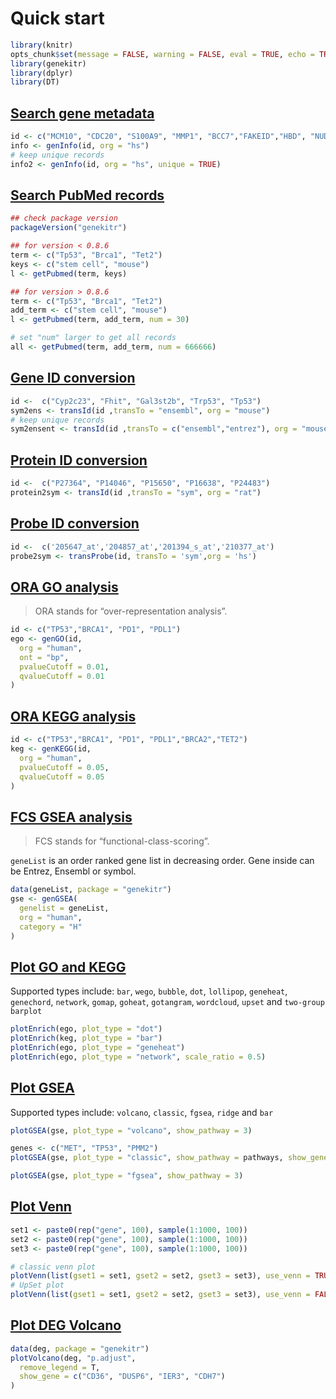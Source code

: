 # Quick start {#quick-start}

```r
library(knitr)
opts_chunk$set(message = FALSE, warning = FALSE, eval = TRUE, echo = TRUE, cache = TRUE)
library(genekitr)
library(dplyr)
library(DT)
```

## [Search gene metadata](#search-gene-metadata-1)

```r
id <- c("MCM10", "CDC20", "S100A9", "MMP1", "BCC7","FAKEID","HBD", "NUDT10")
info <- genInfo(id, org = "hs")
# keep unique records
info2 <- genInfo(id, org = "hs", unique = TRUE)
```


## [Search PubMed records](#search-pubmed-1)

```r
## check package version
packageVersion("genekitr")

## for version < 0.8.6
term <- c("Tp53", "Brca1", "Tet2")
keys <- c("stem cell", "mouse")
l <- getPubmed(term, keys)

## for version > 0.8.6
term <- c("Tp53", "Brca1", "Tet2")
add_term <- c("stem cell", "mouse")
l <- getPubmed(term, add_term, num = 30)

# set "num" larger to get all records
all <- getPubmed(term, add_term, num = 666666)
```

## [Gene ID conversion](#gene-id-conversion-1)

```r
id <-  c("Cyp2c23", "Fhit", "Gal3st2b", "Trp53", "Tp53")
sym2ens <- transId(id ,transTo = "ensembl", org = "mouse")
# keep unique records
sym2ensent <- transId(id ,transTo = c("ensembl","entrez"), org = "mouse", unique = TRUE)
```

## [Protein ID conversion](#protein-id-conversion-1)

```r
id <-  c("P27364", "P14046", "P15650", "P16638", "P24483")
protein2sym <- transId(id ,transTo = "sym", org = "rat")
```

## [Probe ID conversion](#probe-id-conversion-1)


```r
id <-  c('205647_at','204857_at','201394_s_at','210377_at')
probe2sym <- transProbe(id, transTo = 'sym',org = 'hs')
```

## [ORA GO analysis](#ora-go-analysis-1)

> ORA stands for "over-representation analysis".

```r
id <- c("TP53","BRCA1", "PD1", "PDL1")
ego <- genGO(id,
  org = "human",
  ont = "bp",
  pvalueCutoff = 0.01,
  qvalueCutoff = 0.01
)
```

## [ORA KEGG analysis](#ora-kegg-analysis-1)

```r
id <- c("TP53","BRCA1", "PD1", "PDL1","BRCA2","TET2")
keg <- genKEGG(id,
  org = "human",
  pvalueCutoff = 0.05,
  qvalueCutoff = 0.05
)
```

## [FCS GSEA analysis](#functional-class-scoring-1)

> FCS stands for "functional-class-scoring".

`geneList` is an order ranked gene list in decreasing order. Gene inside can be Entrez, Ensembl or symbol.

```r
data(geneList, package = "genekitr")
gse <- genGSEA(
  genelist = geneList,
  org = "human",
  category = "H"
)
```

## [Plot GO and KEGG](#plot-go-kegg-1)

Supported types include: `bar`, `wego`, `bubble`, `dot`, `lollipop`, `geneheat`, `genechord`,
`network`, `gomap`, `goheat`, `gotangram`, `wordcloud`, `upset` and `two-group barplot`

```r
plotEnrich(ego, plot_type = "dot")
plotEnrich(keg, plot_type = "bar")
plotEnrich(ego, plot_type = "geneheat")
plotEnrich(ego, plot_type = "network", scale_ratio = 0.5)
```


## [Plot GSEA](#plot-gsea-1)

Supported types include: `volcano`, `classic`, `fgsea`, `ridge` and `bar`

```r
plotGSEA(gse, plot_type = "volcano", show_pathway = 3)

genes <- c("MET", "TP53", "PMM2")
plotGSEA(gse, plot_type = "classic", show_pathway = pathways, show_gene = genes)

plotGSEA(gse, plot_type = "fgsea", show_pathway = 3)
```

## [Plot Venn](#plot-others-1)

```r
set1 <- paste0(rep("gene", 100), sample(1:1000, 100))
set2 <- paste0(rep("gene", 100), sample(1:1000, 100))
set3 <- paste0(rep("gene", 100), sample(1:1000, 100))

# classic venn plot
plotVenn(list(gset1 = set1, gset2 = set2, gset3 = set3), use_venn = TRUE)
# UpSet plot
plotVenn(list(gset1 = set1, gset2 = set2, gset3 = set3), use_venn = FALSE)
```

## [Plot DEG Volcano](#plot-others-1)

```r
data(deg, package = "genekitr")
plotVolcano(deg, "p.adjust",
  remove_legend = T,
  show_gene = c("CD36", "DUSP6", "IER3", "CDH7")
)
```



